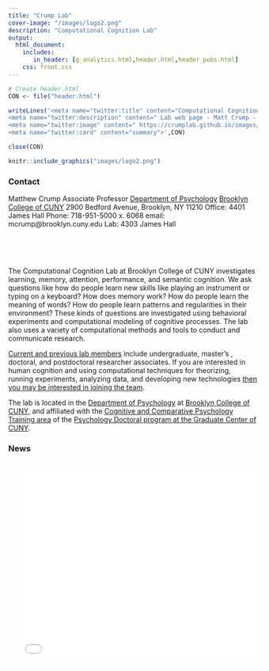 ```yaml
---
title: "Crump Lab"
cover-image: "/images/logo2.png"
description: "Computational Cognition Lab"
output: 
  html_document:
    includes:
       in_header: [g_analytics.html,header.html,header_pubs.html]
    css: front.css
---
```


```r
# Create header.html
CON <- file("header.html")

writeLines('<meta name="twitter:title" content="Computational Cognition Lab ">
<meta name="twitter:description" content=" Lab web page - Matt Crump - Brooklyn College of CUNY">
<meta name="twitter:image" content=" https://crumplab.github.io/images/logo2.png">
<meta name="twitter:card" content="summary">',CON)

close(CON)
```

<style type="text/css">
.title {
  display: none;
}

#getting-started img {
  margin-right: 10px;
}

</style>

<div class="row">
<div class="col-sm-6">

```r
knitr::include_graphics("images/logo2.png")
```

### Contact 

Matthew Crump
Associate Professor
[Department of Psychology](http://www.brooklyn.cuny.edu/web/academics/schools/naturalsciences/undergraduate/psychology.php)
[Brooklyn College of CUNY](http://www.brooklyn.cuny.edu/)
2900 Bedford Avenue, Brooklyn, NY 11210
Office: 4401 James Hall
Phone: 718-951-5000 x. 6068
email: mcrump@brooklyn.cuny.edu 
Lab: 4303 James Hall

</div>
<div class="col-sm-6"  style="padding-top: 50px;">

The Computational Cognition Lab at Brooklyn College of CUNY investigates learning, memory, attention, performance, and semantic cognition. We ask questions like how do people learn new skills like playing an instrument or typing on a keyboard? How does memory work? How do people learn the meaning of words? How do people learn patterns and regularities in their environment? These kinds of questions are investigated using behavioral experiments and computational modeling of cognitive processes. The lab also uses a variety of computational methods and tools to conduct and communicate research. 

[Current and previous lab members](https://crumplab.github.io/People.html) include undergraduate, master's , doctoral, and postdoctoral researcher associates. If you are interested in human cognition and using computational techniques for theorizing, running experiments, analyzing data, and developing new technologies [then you may be interested in joining the team](https://crumplab.github.io/Opportunities.html).

The lab is located in the [Department of Psychology](http://www.brooklyn.cuny.edu/web/academics/schools/naturalsciences/undergraduate/psychology.php) at [Brooklyn College of CUNY](http://www.brooklyn.cuny.edu/), and affiliated with the [Cognitive and Comparative Psychology Training area](https://ccp-cuny.github.io) of the [Psychology Doctoral program at the Graduate Center of CUNY](https://www.gc.cuny.edu/Page-Elements/Academics-Research-Centers-Initiatives/Doctoral-Programs/Psychology/Training-Areas/Cognitive-and-Comparative-Psychology).

### News

<iframe src="news/news.html" title="news" style='height:400px;width:100%;overflow:auto;border:0px solid #49c5b6;padding:2%'></iframe>

</div>
</div>




